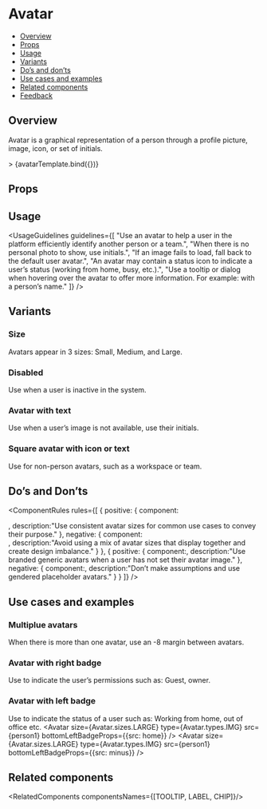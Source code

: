 
<Meta 
  title="Media/Avatar"
  component={Avatar} 
/>

<!--- Component template -->


<!--- Component documentation -->

# Avatar
- [Overview](#overview)
- [Props](#props)
- [Usage](#usage)
- [Variants](#variants)
- [Do’s and don’ts](#dos-and-donts)
- [Use cases and examples](#use-cases-and-examples)
- [Related components](#related-components)
- [Feedback](#feedback)

## Overview
Avatar is a graphical representation of a person through a profile picture, image, icon, or set of initials.

<Canvas>
  <Story name="Overview" args={{size: Avatar.sizes.Large, src: person1, type: Avatar.types.IMG }}>>
      {avatarTemplate.bind({})}
  </Story>
</Canvas> 

## Props
<ArgsTable of={Avatar} />

## Usage
<UsageGuidelines
  guidelines={[
    "Use an avatar to help a user in the platform efficiently identify another person or a team.",
    "When there is no personal photo to show, use initials.",
    "If an image fails to load, fall back to the default user avatar.",
    "An avatar may contain a status icon to indicate a user’s status (working from home, busy, etc.).",
    "Use a tooltip or dialog when hovering over the avatar to offer more information. For example: with a person’s name."
  ]}
/>

## Variants
### Size
Avatars appear in 3 sizes: Small, Medium, and Large.
<Canvas>
  <Story name="Size">
    <Avatar size={Avatar.sizes.SMALL} src={person1} type={Avatar.types.IMG} />
    <Avatar size={Avatar.sizes.MEDIUM} src={person1} type={Avatar.types.IMG} />
    <Avatar size={Avatar.sizes.LARGE} src={person1} type={Avatar.types.IMG} />
  </Story>
</Canvas>

### Disabled
Use when a user is inactive in the system.
<Canvas>
  <Story name="Disable">
    <Avatar size={Avatar.sizes.SMALL} src={person1} type={Avatar.types.IMG} isDisabled />
    <Avatar size={Avatar.sizes.MEDIUM} src={person1} type={Avatar.types.IMG} isDisabled />
    <Avatar size={Avatar.sizes.LARGE} src={person1} type={Avatar.types.IMG} isDisabled />
  </Story>
</Canvas>

### Avatar with text
Use when a user’s image is not available, use their initials.
<Canvas>
  <Story name="Avatar with text">
    <Avatar size={Avatar.sizes.SMALL} type={Avatar.types.TEXT} text="RM" backgroundColor={Avatar.colors.LIPSTICK} />
    <Avatar size={Avatar.sizes.MEDIUM} type={Avatar.types.TEXT} text="RM" backgroundColor={Avatar.colors.LIPSTICK} />
    <Avatar size={Avatar.sizes.LARGE} type={Avatar.types.TEXT} text="RM" backgroundColor={Avatar.colors.DONE_GREEN} />
  </Story>
</Canvas>

### Square avatar with icon or text
Use for non-person avatars, such as a workspace or team.
<Canvas>
  <Story name="Square avatar">
    <Avatar
      size={Avatar.sizes.SMALL}
      type={Avatar.types.TEXT}
      text="R"
      backgroundColor={Avatar.colors.BRIGHT_BLUE}
      isSquare
    />
    <Avatar
      size={Avatar.sizes.MEDIUM}
      type={Avatar.types.ICON}
      icon={WhatsNew}
      backgroundColor={Avatar.colors.AQUAMARINE}
      isSquare
    />
    <Avatar
      size={Avatar.sizes.LARGE}
      type={Avatar.types.TEXT}
      text="RM"
      backgroundColor={Avatar.colors.WORKING_ORANGE}
      isSquare
    />
  </Story>
</Canvas>

## Do’s and Don’ts
<ComponentRules
  rules={[
    {
      positive: {
        component: 
          <div className="monday-style-story-avatar_multiplue-reverse">
            <Avatar size={Avatar.sizes.LARGE} src={person1} type={Avatar.types.IMG} />
            <Avatar size={Avatar.sizes.LARGE} src={person2} type={Avatar.types.IMG} />
            <Avatar size={Avatar.sizes.LARGE} src={person3} type={Avatar.types.IMG} />
          </div>,
        description:"Use consistent avatar sizes for common use cases to convey their purpose."
      },
      negative: {
        component:
          <div className="monday-style-story-avatar_multiplue-reverse">
            <Avatar size={Avatar.sizes.SMALL} src={person1} type={Avatar.types.IMG} />
            <Avatar size={Avatar.sizes.MEDIUM} src={person2} type={Avatar.types.IMG} />
            <Avatar size={Avatar.sizes.LARGE} src={person3} type={Avatar.types.IMG} />
          </div>,
        description:"Avoid using a mix of avatar sizes that display together and create design imbalance."
      }
    },
    {
      positive: {
        component:<Avatar src={maleIcon} type={Avatar.types.IMG} />,
        description:"Use branded generic avatars when a user has not set their avatar image."
      },
      negative: {
        component:<Avatar src={femaleIcon} type={Avatar.types.IMG} />,
        description:"Don’t make assumptions and use gendered placeholder avatars."
      }
    }
  ]}
/>

## Use cases and examples
### Multiplue avatars
When there is more than one avatar, use an -8 margin between avatars.
<Canvas>
  <Story name="Multiplue avatars" >
    <MultipleStoryElementsWrapper className="monday-style-story-avatar_multiplue">
      <Avatar size={Avatar.sizes.LARGE} type={Avatar.types.IMG} src={person1}  />
      <Avatar size={Avatar.sizes.LARGE} type={Avatar.types.IMG} src={person2} />
      <Avatar size={Avatar.sizes.LARGE} type={Avatar.types.IMG} src={person3} />
  </MultipleStoryElementsWrapper>
  </Story>
</Canvas>

### Avatar with right badge
Use to indicate the user’s permissions such as: Guest, owner.

<Canvas>
  <Story name="Avatar with right badge">
    <Avatar
        size={Avatar.sizes.LARGE} 
        type={Avatar.types.IMG} 
        src={person1} 
        bottomRightBadgeProps={{src: guest}}
    />
    <Avatar
        size={Avatar.sizes.LARGE} 
        type={Avatar.types.IMG} 
        src={person1} 
        bottomRightBadgeProps={{src: owner}}
    />
  </Story>
</Canvas> 

### Avatar with left badge
Use to indicate the status of a user such as: Working from home, out of office etc.
<Canvas>
  <Story name="Avatar with left badge">
    <Avatar 
        size={Avatar.sizes.LARGE} 
        type={Avatar.types.IMG} 
        src={person1} 
        bottomLeftBadgeProps={{src: home}} 
    />
    <Avatar
        size={Avatar.sizes.LARGE} 
        type={Avatar.types.IMG} 
        src={person1} 
        bottomLeftBadgeProps={{src: minus}}
    />
  </Story>
</Canvas> 

## Related components
<RelatedComponents componentsNames={[TOOLTIP, LABEL, CHIP]}/>
